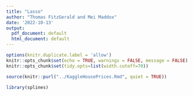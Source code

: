 ```yaml
---
title: "Lasso"
author: "Thomas FitzGerald and Mei Maddox"
date: '2022-10-13'
output:
  pdf_document: default
  html_document: default
---
```


```r
options(knitr.duplicate.label = 'allow')
knitr::opts_chunk$set(echo = TRUE, warnings = FALSE, message = FALSE)
knitr::opts_chunk$set(tidy.opts=list(width.cutoff=70))
```

```r
source(knitr::purl("../KaggleHousePrices.Rmd", quiet = TRUE))
```

```r
library(splines)
```


